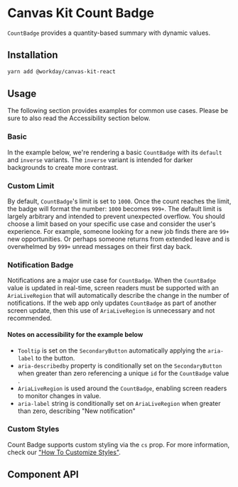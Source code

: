 

# Canvas Kit Count Badge

`CountBadge` provides a quantity-based summary with dynamic values.

## Installation

```sh
yarn add @workday/canvas-kit-react
```

## Usage

The following section provides examples for common use cases. Please be sure to also read the
Accessibility section below.

### Basic

In the example below, we're rendering a basic `CountBadge` with its `default` and `inverse`
variants. The `inverse` variant is intended for darker backgrounds to create more contrast.

<ExampleCodeBlock code={Basic} />

### Custom Limit

By default, `CountBadge`'s limit is set to `1000`. Once the count reaches the limit, the badge will
format the number: `1000` becomes `999+`. The default limit is largely arbitrary and intended to
prevent unexpected overflow. You should choose a limit based on your specific use case and consider
the user's experience. For example, someone looking for a new job finds there are `99+` new
opportunities. Or perhaps someone returns from extended leave and is overwhelmed by `999+` unread
messages on their first day back.

<ExampleCodeBlock code={CustomLimit} />

### Notification Badge

Notifications are a major use case for `CountBadge`. When the `CountBadge` value is updated in
real-time, screen readers must be supported with an `AriaLiveRegion` that will automatically
describe the change in the number of notifications. If the web app only updates `CountBadge` as part
of another screen update, then this use of `AriaLiveRegion` is unnecessary and not recommended.

#### Notes on accessibility for the example below

- `Tooltip` is set on the `SecondaryButton` automatically applying the `aria-label` to the button.
- `aria-describedby` property is conditionally set on the `SecondaryButton` when greater than zero
  referencing a unique `id` for the `CountBadge` value .
- `AriaLiveRegion` is used around the `CountBadge`, enabling screen readers to monitor changes in
  value.
- `aria-label` string is conditionally set on `AriaLiveRegion` when greater than zero, describing
  "New notification"

<ExampleCodeBlock code={NotificationBadge} />

### Custom Styles

Count Badge supports custom styling via the `cs` prop. For more information, check our
["How To Customize Styles"](https://workday.github.io/canvas-kit/?path=/docs/styling-how-to-customize-styles--docs).

## Component API

<SymbolDoc name="CountBadge" fileName="/react/" />
